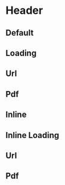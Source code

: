 
# Header

## Default

<StoryEmbed for="LinkPreview" name="Default" />

## Loading

<StoryEmbed for="LinkPreview" name="Loading" />

## Url

<StoryEmbed for="LinkPreview" name="DocumentUrl" />

## Pdf

<StoryEmbed for="LinkPreview" name="DocumentPdf" />

## Inline

<StoryEmbed for="LinkPreview" name="Inline" />

## Inline Loading

<StoryEmbed for="LinkPreview" name="LoadingInline" />

## Url

<StoryEmbed for="LinkPreview" name="InlineDocumentUrl" />

## Pdf

<StoryEmbed for="LinkPreview" name="InlineDocumentPdf" />
